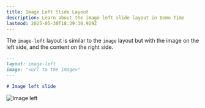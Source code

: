 ```yaml
---
title: Image Left Slide Layout
description: Learn about the image-left slide layout in Demo Time
lastmod: 2025-05-30T18:29:30.929Z
---
```




The `image-left` layout is similar to the `image` layout but with the image on the left side, and the content on the right side.

```md
---
layout: image-left
image: "<url to the image>"
---

# Image left slide
```

<Image class="mx-auto" src={imageLeftImg} alt="Image left" />
